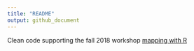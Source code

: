 ```yaml
---
title: "README"
output: github_document
---
```


<!-- Do not edit the README.md.  README.Rmd will generate README.md.  Do edit README.Rmd -->

Clean code supporting the fall 2018 workshop [mapping with R](https://map-rfun.library.duke.edu/)

